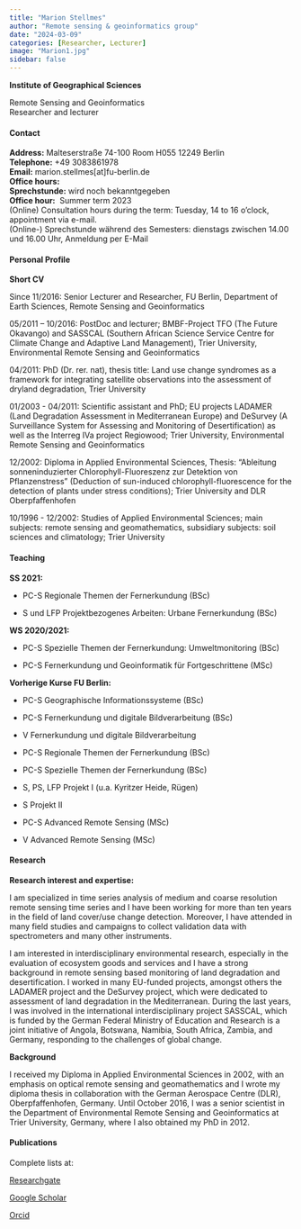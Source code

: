 ---
title: "Marion Stellmes"
author: "Remote sensing & geoinformatics group"
date: "2024-03-09"
categories: [Researcher, Lecturer]
image: "Marion1.jpg"
sidebar: false
---

**Institute of Geographical Sciences**\

Remote Sensing and Geoinformatics\
Researcher and lecturer

::: panel-tabset
#### Contact

**Address:** Malteserstraße 74-100 Room H055 12249 Berlin\
**Telephone:** +49 3083861978\
**Email:** marion.stellmes\[at\]fu-berlin.de\
**Office hours:**\
**Sprechstunde:** wird noch bekanntgegeben\
**Office hour:**  Summer term 2023\
(Online) Consultation hours during the term: Tuesday, 14 to 16 o'clock, appointment via e-mail.\
(Online-) Sprechstunde während des Semesters: dienstags zwischen 14.00 und 16.00 Uhr, Anmeldung per E-Mail

#### Personal Profile

**Short CV**

Since 11/2016: Senior Lecturer and Researcher, FU Berlin, Department of Earth Sciences, Remote Sensing and Geoinformatics

05/2011 – 10/2016: PostDoc and lecturer; BMBF-Project TFO (The Future Okavango) and SASSCAL (Southern African Science Service Centre for Climate Change and Adaptive Land Management), Trier University, Environmental Remote Sensing and Geoinformatics

04/2011: PhD (Dr. rer. nat), thesis title: Land use change syndromes as a framework for integrating satellite observations into the assessment of dryland degradation, Trier University

01/2003 - 04/2011: Scientific assistant and PhD; EU projects LADAMER (Land Degradation Assessment in Mediterranean Europe) and DeSurvey (A Surveillance System for Assessing and Monitoring of Desertification) as well as the Interreg IVa project Regiowood; Trier University, Environmental Remote Sensing and Geoinformatics

12/2002: Diploma in Applied Environmental Sciences, Thesis: “Ableitung sonneninduzierter Chlorophyll-Fluoreszenz zur Detektion von Pflanzenstress” (Deduction of sun-induced chlorophyll-fluorescence for the detection of plants under stress conditions); Trier University and DLR Oberpfaffenhofen

10/1996 - 12/2002: Studies of Applied Environmental Sciences; main subjects: remote sensing and geomathematics, subsidiary subjects: soil sciences and climatology; Trier University

#### Teaching

**SS 2021:**

-   PC-S Regionale Themen der Fernerkundung (BSc)

-   S und LFP Projektbezogenes Arbeiten: Urbane Fernerkundung (BSc)

**WS 2020/2021:**

-   PC-S Spezielle Themen der Fernerkundung: Umweltmonitoring (BSc)

-   PC-S Fernerkundung und Geoinformatik für Fortgeschrittene (MSc)

**Vorherige Kurse FU Berlin:**\

-   PC-S Geographische Informationssysteme (BSc)

-   PC-S Fernerkundung und digitale Bildverarbeitung (BSc)

-   V Fernerkundung und digitale Bildverarbeitung 

-   PC-S Regionale Themen der Fernerkundung (BSc) 

-   PC-S Spezielle Themen der Fernerkundung (BSc) 

-   S, PS, LFP Projekt I (u.a. Kyritzer Heide, Rügen) 

-   S Projekt II 

-   PC-S Advanced Remote Sensing (MSc) 

-   V Advanced Remote Sensing (MSc)

#### Research

**Research interest and expertise:**

I am specialized in time series analysis of medium and coarse resolution remote sensing time series and I have been working for more than ten years in the field of land cover/use change detection. Moreover, I have attended in many field studies and campaigns to collect validation data with spectrometers and many other instruments.

I am interested in interdisciplinary environmental research, especially in the evaluation of ecosystem goods and services and I have a strong background in remote sensing based monitoring of land degradation and desertification. I worked in many EU-funded projects, amongst others the LADAMER project and the DeSurvey project, which were dedicated to assessment of land degradation in the Mediterranean. During the last years, I was involved in the international interdisciplinary project SASSCAL, which is funded by the German Federal Ministry of Education and Research is a joint initiative of Angola, Botswana, Namibia, South Africa, Zambia, and Germany, responding to the challenges of global change.

**Background**

I received my Diploma in Applied Environmental Sciences in 2002, with an emphasis on optical remote sensing and geomathematics and I wrote my diploma thesis in collaboration with the German Aerospace Centre (DLR), Oberpfaffenhofen, Germany. Until October 2016, I was a senior scientist in the Department of Environmental Remote Sensing and Geoinformatics at Trier University, Germany, where I also obtained my PhD in 2012.

#### Publications

Complete lists at:

[Researchgate](https://www.researchgate.net/profile/Marion-Stellmes)\

[Google Scholar](https://scholar.google.de/citations?user=ODMRtfgAAAAJ&hl=de)\

[Orcid](https://orcid.org/0000-0001-7325-6152)\
:::
